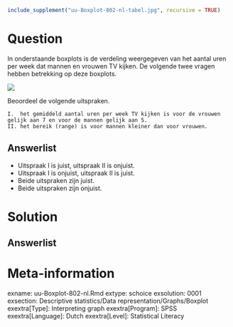 ```r
include_supplement("uu-Boxplot-802-nl-tabel.jpg", recursive = TRUE)
```



Question
========
  
In onderstaande boxplots is de verdeling weergegeven van het aantal uren per week dat mannen en vrouwen TV kijken. De volgende twee vragen hebben betrekking op deze boxplots.


![](uu-Boxplot-802-nl-tabel.jpg)

Beoordeel de volgende uitspraken.

	I. 	het gemiddeld aantal uren per week TV kijken is voor de vrouwen gelijk aan 7 en voor de mannen gelijk aan 5.
	II. het bereik (range) is voor mannen kleiner dan voor vrouwen.


  
Answerlist
----------
* Uitspraak I is juist, uitspraak II is onjuist. 
* Uitspraak I is onjuist, uitspraak II is juist. 
* Beide uitspraken zijn juist. 
* Beide uitspraken zijn onjuist. 



Solution
========
  


Answerlist
----------



Meta-information
================
exname: uu-Boxplot-802-nl.Rmd
extype: schoice
exsolution: 0001
exsection: Descriptive statistics/Data representation/Graphs/Boxplot
exextra[Type]: Interpreting graph
exextra[Program]: SPSS
exextra[Language]: Dutch
exextra[Level]: Statistical Literacy
